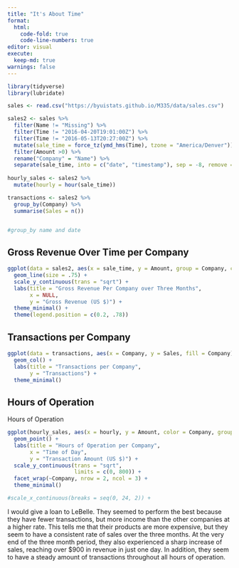 ```yaml
---
title: "It's About Time"
format:
  html:
    code-fold: true
    code-line-numbers: true
editor: visual
execute: 
  keep-md: true
warnings: false
---
```


```r
library(tidyverse)
library(lubridate)

sales <- read.csv("https://byuistats.github.io/M335/data/sales.csv")

sales2 <- sales %>% 
  filter(Name != "Missing") %>% 
  filter(Time != "2016-04-20T19:01:00Z") %>% 
  filter(Time != "2016-05-13T20:27:00Z") %>% 
  mutate(sale_time = force_tz(ymd_hms(Time), tzone = "America/Denver")) %>% 
  filter(Amount >0) %>% 
  rename("Company" = "Name") %>% 
  separate(sale_time, into = c("date", "timestamp"), sep = -8, remove = FALSE)
  
hourly_sales <- sales2 %>% 
  mutate(hourly = hour(sale_time))

transactions <- sales2 %>% 
  group_by(Company) %>% 
  summarise(Sales = n())


#group_by name and date

```

## Gross Revenue Over Time per Company

```r
ggplot(data = sales2, aes(x = sale_time, y = Amount, group = Company, color = Company)) +
  geom_line(size = .75) +
  scale_y_continuous(trans = "sqrt") +
  labs(title = "Gross Revenue Per Company over Three Months",
       x = NULL, 
       y = "Gross Revenue (US $)") +
  theme_minimal() +
  theme(legend.position = c(0.2, .78))

```

## Transactions per Company


```r
ggplot(data = transactions, aes(x = Company, y = Sales, fill = Company)) + 
  geom_col() +
  labs(title = "Transactions per Company", 
       y = "Transactions") +
  theme_minimal()


```

## Hours of Operation

Hours of Operation

```r
ggplot(hourly_sales, aes(x = hourly, y = Amount, color = Company, groups = Company)) +
  geom_point() +
  labs(title = "Hours of Operation per Company", 
       x = "Time of Day",
       y = "Transaction Amount (US $)") +
  scale_y_continuous(trans = "sqrt",
                     limits = c(0, 800)) +
  facet_wrap(~Company, nrow = 2, ncol = 3) +
  theme_minimal()

#scale_x_continuous(breaks = seq(0, 24, 2)) +

```


I would give a loan to LeBelle. They seemed to perform the best because they have fewer transactions, but more income than the other companies at a higher rate. This tells me that their products are more expensive, but they seem to have a consistent rate of sales over the three months. At the very end of the three month period, they also experienced a sharp increase of sales, reaching over $900 in revenue in just one day. In addition, they seem to have a steady amount of transactions throughout all hours of operation.